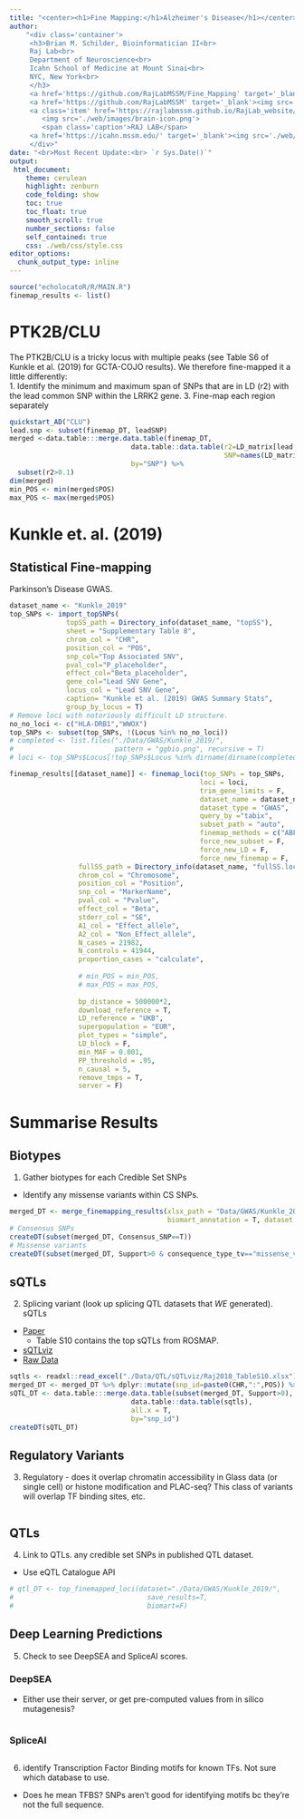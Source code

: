 ```yaml
---
title: "<center><h1>Fine Mapping:</h1>Alzheimer's Disease</h1></center>" 
author: 
    "<div class='container'>
     <h3>Brian M. Schilder, Bioinformatician II<br>
     Raj Lab<br>
     Department of Neuroscience<br>
     Icahn School of Medicine at Mount Sinai<br>
     NYC, New York<br>
     </h3> 
     <a href='https://github.com/RajLabMSSM/Fine_Mapping' target='_blank'><img src='./echolocatoR/images/echo_logo_sm.png'></a> 
     <a href='https://github.com/RajLabMSSM' target='_blank'><img src='./web/images/github.png'></a> 
     <a class='item' href='https://rajlabmssm.github.io/RajLab_website/' target='_blank'>
        <img src='./web/images/brain-icon.png'>
        <span class='caption'>RAJ LAB</span>
     <a href='https://icahn.mssm.edu/' target='_blank'><img src='./web/images/sinai.png'></a>
     </div>"
date: "<br>Most Recent Update:<br> `r Sys.Date()`"
output:
 html_document:
    theme: cerulean
    highlight: zenburn
    code_folding: show
    toc: true
    toc_float: true
    smooth_scroll: true
    number_sections: false
    self_contained: true
    css: ./web/css/style.css
editor_options: 
  chunk_output_type: inline
--- 
```

 
```r
source("echolocatoR/R/MAIN.R") 
finemap_results <- list()
```


# PTK2B/CLU

The PTK2B/CLU is a tricky locus with multiple peaks (see Table S6 of Kunkle et al. (2019) for GCTA-COJO results).
We therefore fine-mapped it a little differently:  
  1. Identify the minimum and maximum span of SNPs that are in LD (r2) with the lead common SNP within the LRRK2 gene.
  3. Fine-map each region separately

```r
quickstart_AD("CLU")
lead.snp <- subset(finemap_DT, leadSNP)
merged <-data.table:::merge.data.table(finemap_DT, 
                              data.table::data.table(r2=LD_matrix[lead.snp$SNP,]^2,
                                                     SNP=names(LD_matrix[lead.snp$SNP,])), 
                              by="SNP") %>% 
  subset(r2>0.1) 
dim(merged)
min_POS <- min(merged$POS)
max_POS <- max(merged$POS)
```

# Kunkle et. al. (2019)

## Statistical Fine-mapping {.tabset .tabset-fade .tabset-pills} 

Parkinson's Disease GWAS.
```r
dataset_name <- "Kunkle_2019"
top_SNPs <- import_topSNPs(
              topSS_path = Directory_info(dataset_name, "topSS"),
              sheet = "Supplementary Table 8",
              chrom_col = "CHR", 
              position_col = "POS", 
              snp_col="Top Associated SNV",
              pval_col="P_placeholder", 
              effect_col="Beta_placeholder", 
              gene_col="Lead SNV Gene",
              locus_col = "Lead SNV Gene",
              caption= "Kunkle et al. (2019) GWAS Summary Stats",
              group_by_locus = T)
# Remove loci with notoriously difficult LD structure.
no_no_loci <- c("HLA-DRB1","WWOX")
top_SNPs <- subset(top_SNPs, !(Locus %in% no_no_loci))
# completed <- list.files("./Data/GWAS/Kunkle_2019/", 
#                         pattern = "ggbio.png", recursive = T)
# loci <- top_SNPs$Locus[!top_SNPs$Locus %in% dirname(dirname(completed))]

finemap_results[[dataset_name]] <- finemap_loci(top_SNPs = top_SNPs,
                                               loci = loci,
                                               trim_gene_limits = F,
                                               dataset_name = dataset_name,
                                               dataset_type = "GWAS",
                                               query_by ="tabix",
                                               subset_path = "auto", 
                                               finemap_methods = c("ABF","SUSIE","POLYFUN_SUSIE","FINEMAP"),
                                               force_new_subset = F,
                                               force_new_LD = F,
                                               force_new_finemap = F,  
                 fullSS_path = Directory_info(dataset_name, "fullSS.local"),
                 chrom_col = "Chromosome", 
                 position_col = "Position", 
                 snp_col = "MarkerName",
                 pval_col = "Pvalue", 
                 effect_col = "Beta", 
                 stderr_col = "SE",
                 A1_col = "Effect_allele",
                 A2_col = "Non_Effect_allele",
                 N_cases = 21982,
                 N_controls = 41944, 
                 proportion_cases = "calculate",
                 
                 # min_POS = min_POS,
                 # max_POS = max_POS,
                 
                 bp_distance = 500000*2,
                 download_reference = T, 
                 LD_reference = "UKB",
                 superpopulation = "EUR", 
                 plot_types = "simple",
                 LD_block = F,  
                 min_MAF = 0.001,
                 PP_threshold = .95,
                 n_causal = 5, 
                 remove_tmps = T,
                 server = F)  
```


# Summarise Results

## Biotypes

(1) Gather biotypes for each Credible Set SNPs
  - Identify any missense variants within CS SNPs.

```r
merged_DT <- merge_finemapping_results(xlsx_path = "Data/GWAS/Kunkle_2019/Kunkle_2019_results.xlsx",
                                       biomart_annotation = T, dataset = "./Data/GWAS/Kunkle_2019")
# Consensus SNPs
createDT(subset(merged_DT, Consensus_SNP==T))
# Missense variants
createDT(subset(merged_DT, Support>0 & consequence_type_tv=="missense_variant"))
```

## sQTLs

(2) Splicing variant (look up splicing QTL datasets that _WE_ generated). sQTLs  

  - [Paper](https://www.nature.com/articles/s41588-018-0238-1#Sec30)
    + Table S10 contains the top sQTLs from ROSMAP.
  - [sQTLviz](https://rajlab.shinyapps.io/sQTLviz_ROSMAP/)
  - [Raw Data](https://www.radc.rush.edu)  
  
```r
sqtls <- readxl::read_excel("./Data/QTL/sQTLviz/Raj2018_TableS10.xlsx")  
merged_DT <- merged_DT %>% dplyr::mutate(snp_id=paste0(CHR,":",POS)) %>% data.table::data.table()
sQTL_DT <- data.table:::merge.data.table(subset(merged_DT, Support>0),
                              data.table::data.table(sqtls), 
                              all.x = T,
                              by="snp_id") 
createDT(sQTL_DT)
```

## Regulatory Variants

(3) Regulatory - does it overlap chromatin accessibility in Glass data (or single cell) or histone modification and PLAC-seq? This class of variants will overlap TF binding sites, etc.  

```r

```


## QTLs

(4) Link to QTLs. any credible set SNPs in published QTL dataset.
  - Use eQTL Catalogue API
```r
# qtl_DT <- top_finemapped_loci(dataset="./Data/GWAS/Kunkle_2019/",
#                                 save_results=T, 
#                                 biomart=F)
```

## Deep Learning Predictions
(5) Check to see DeepSEA and SpliceAI scores.  

### DeepSEA  
- Either use their server, or get pre-computed values from in silico mutagenesis?
```r
```

### SpliceAI
```r
```


(6) identify Transcription Factor Binding motifs for known TFs. Not sure which database to use.  
  - Does he mean TFBS? SNPs aren't good for identifying motifs bc they're not the full sequence.
```r
```


